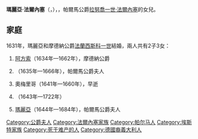 {{Multiple issues|
{{Expand language|1=en|time=2021-01-19T05:27:16+00:00}}
{{Unreferenced|time=2021-01-19T05:27:16+00:00}}
}}
{{Infobox noble
| name        = 瑪麗亞·法爾內塞
| title       = 摩德納公爵夫人
| image       = Matteo Loves 1610-1662 - Maria Farnese - Musée d'Art et d'Histoire, Geneva.jpg
| birth_date  = {{birth date|1615|2|18|df=y}}
| birth_place = [[帕爾馬|帕爾馬]]
| death_date  = {{death date and age|1646|7|25|1615|2|18|df=y}}
| death_place = [[摩德納|摩德納]]
| noble family= [[法爾內塞家族|法爾內塞家族]]
| father      = [[拉努喬一世·法爾內塞|拉努喬一世·法爾內塞]]
| mother      = [[瑪格麗塔·奧多布蘭迪尼|瑪格麗塔·奧多布蘭迪尼]]
}}
'''瑪麗亞·法爾內塞'''（{{lang-it|Maria Farnese}}，{{bd|1615年|2月18日|1646年|7月25日}}），{{le|摩德納公爵夫人|List of Modenese consorts}}，帕爾馬公爵[[拉努喬一世·法爾內塞|拉努喬一世·法爾內塞]]的女兒。

== 家庭 ==
1631年，瑪麗亞和摩德納公爵[[法蘭西斯科一世·埃斯特|法蘭西斯科一世]]結婚，兩人共有2子3女：
# [[阿方索四世·埃斯特|阿方索]]（1634年—1662年），摩德納公爵
# {{le|伊莎貝拉·埃斯特 (1635-1666)|Isabella d'Este, Duchess of Parma|伊莎貝拉}}（1635年—1666年），帕爾馬公爵夫人
# 奧梅里哥（1641年—1660年），早逝
# {{le|艾蕾諾拉·埃斯特 (1643-1722)|Eleonora d'Este (1643–1722)|艾蕾諾拉}}（1643年—1722年）
# [[瑪麗亞·埃斯特|瑪麗亞]]（1644年—1684年），帕爾馬公爵夫人

[[Category:公爵夫人|Category:公爵夫人]]
[[Category:法爾內塞家族|Category:法爾內塞家族]]
[[Category:帕尔马人|Category:帕尔马人]]
[[Category:埃斯特家族|Category:埃斯特家族]]
[[Category:死于难产的人|Category:死于难产的人]]
[[Category:德國裔義大利人|Category:德國裔義大利人]]